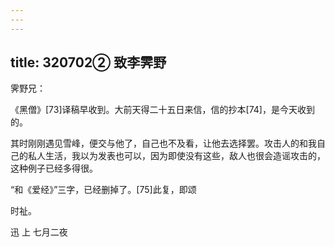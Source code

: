 ```yaml
---
---
---
```

title: 320702② 致李霁野
---




霁野兄：

《黑僧》[73]译稿早收到。大前天得二十五日来信，信的抄本[74]，是今天收到的。

其时刚刚遇见雪峰，便交与他了，自己也不及看，让他去选择罢。攻击人的和我自己的私人生活，我以为发表也可以，因为即使没有这些，敌人也很会造谣攻击的，这种例子已经多得很。

“和《爱经》”三字，已经删掉了。[75]此复，即颂

时祉。

迅 上 七月二夜